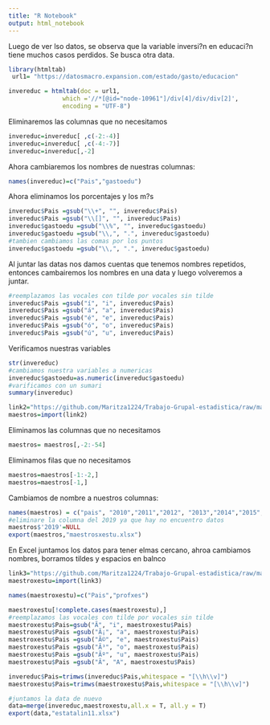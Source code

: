 ---
title: "R Notebook"
output: html_notebook
---

Luego de ver lso datos, se observa que la variable inversi?n en educaci?n tiene muchos casos perdidos. 
Se busca otra data. 
```{r}
library(htmltab)
 url1= "https://datosmacro.expansion.com/estado/gasto/educacion" 

invereduc = htmltab(doc = url1, 
               which ='//*[@id="node-10961"]/div[4]/div/div[2]',
               encoding = "UTF-8") 
```
Eliminaremos las columnas que no necesitamos 
```{r}
invereduc=invereduc[ ,c(-2:-4)]
invereduc=invereduc[ ,c(-4:-7)]
invereduc=invereduc[,-2]

```
Ahora cambiaremos los nombres de nuestras columnas:
```{r}
names(invereduc)=c("Pais","gastoedu")
```
Ahora eliminamos los porcentajes y los m?s 
```{r}
invereduc$Pais =gsub("\\+", "", invereduc$Pais)
invereduc$Pais =gsub("\\[]", "", invereduc$Pais)
invereduc$gastoedu =gsub("\\%", "", invereduc$gastoedu)
invereduc$gastoedu =gsub("\\,", ".", invereduc$gastoedu)
#tambien cambiamos las comas por los puntos 
invereduc$gastoedu =gsub("\\,", ".", invereduc$gastoedu)
```

Al juntar las datas nos damos cuentas que tenemos nombres repetidos, entonces cambairemos los nombres en una data y luego volveremos a juntar. 
```{r}
#reemplazamos las vocales con tilde por vocales sin tilde
invereduc$Pais =gsub("í", "i", invereduc$Pais)
invereduc$Pais =gsub("á", "a", invereduc$Pais)
invereduc$Pais =gsub("é", "e", invereduc$Pais)
invereduc$Pais =gsub("ó", "o", invereduc$Pais)
invereduc$Pais =gsub("ú", "u", invereduc$Pais)
```

Verificamos nuestras variables 
```{r}
str(invereduc)
#cambiamos nuestra variables a numericas
invereduc$gastoedu=as.numeric(invereduc$gastoedu)
#varificamos con un sumari 
summary(invereduc)
```


```{r}
link2="https://github.com/Maritza1224/Trabajo-Grupal-estadistica/raw/master/Bases%20originales/API_SE.SEC.ENRL.TC.ZS_DS2_es_excel_v2_1348815.xls"
maestros=import(link2)

```

Eliminamos las columnas que no necesitamos 

```{r}


maestros= maestros[,-2:-54]

```

Eliminamos filas que no necesitamos
```{r}
maestros=maestros[-1:-2,]
maestros=maestros[-1,]
```
Cambiamos de nombre a nuestros columnas:
```{r}
names(maestros) = c("pais", "2010","2011","2012", "2013","2014","2015", "2016","2017","2018", "2019")
#eliminare la columna del 2019 ya que hay no encuentro datos 
maestros$'2019'=NULL
export(maestros,"maestrosxestu.xlsx")

```
En Excel juntamos los datos para tener elmas cercano, ahroa cambiamos nombres, borramos tildes y espacios en balnco 



```{r}
link3="https://github.com/Maritza1224/Trabajo-Grupal-estadistica/raw/master/Bases%20originales/maestroxestu1.xlsx?raw=true"
maestroxestu=import(link3)
```

```{r}




names(maestroxestu)=c("Pais","profxes")

maestroxestu[!complete.cases(maestroxestu),]
#reemplazamos las vocales con tilde por vocales sin tilde
maestroxestu$Pais=gsub("Ã­", "i", maestroxestu$Pais)
maestroxestu$Pais =gsub("Ã¡", "a", maestroxestu$Pais)
maestroxestu$Pais =gsub("Ã©", "e", maestroxestu$Pais)
maestroxestu$Pais =gsub("Ã³", "o", maestroxestu$Pais)
maestroxestu$Pais =gsub("Ãº", "u", maestroxestu$Pais)
maestroxestu$Pais =gsub("Ã", "A", maestroxestu$Pais)

```
```{r}
invereduc$Pais=trimws(invereduc$Pais,whitespace = "[\\h\\v]")
maestroxestu$Pais=trimws(maestroxestu$Pais,whitespace = "[\\h\\v]")
```
```{r}
#juntamos la data de nuevo 
data=merge(invereduc,maestroxestu,all.x = T, all.y = T)
export(data,"estatalin11.xlsx")

```
